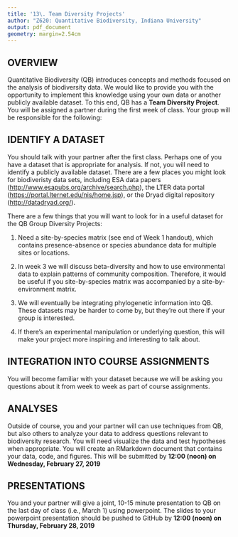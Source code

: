 ```yaml
---
title: '13\. Team Diversity Projects'
author: "Z620: Quantitative Biodiversity, Indiana University"
output: pdf_document
geometry: margin=2.54cm
---
```


## OVERVIEW
Quantitative Biodiversity (QB) introduces concepts and methods focused on the analysis of biodiversity data. 
We would like to provide you with the opportunity to implement this knowledge using your own data or another publicly available dataset.
To this end, QB has a **Team Diversity Project**. 
You will be assigned a partner during the first week of class. 
Your group will be responsible for the following:

## IDENTIFY A DATASET
You should talk with your partner after the first class. 
Perhaps one of you have a dataset that is appropriate for analysis. 
If not, you will need to identify a publicly available dataset.
There are a few places you might look for biodiveristy data sets, including ESA data papers (<http://www.esapubs.org/archive/search.php>), the LTER data portal (<https://portal.lternet.edu/nis/home.jsp>), or the Dryad digital repository (<http://datadryad.org/>). 

There are a few things that you will want to look for in a useful dataset for the QB Group Diversity Projects:

1) Need a site-by-species matrix (see end of Week 1 handout), which contains presence-absence or species abundance data for multiple sites or locations.

2) In week 3 we will discuss beta-diversity and how to use environmental data to explain patterns of community composition. Therefore, it would be useful if you site-by-species matrix was accompanied by a site-by-environment matrix.

3) We will eventually be integrating phylogenetic information into QB. These datasets may be harder to come by, but they're out there if your group is interested. 

4) If there's an experimental manipulation or underlying question, this will make your project more inspiring and interesting to talk about. 

## INTEGRATION INTO COURSE ASSIGNMENTS
You will become familiar with your dataset because we will be asking you questions about it from week to week as part of course assignments. 

## ANALYSES
Outside of course, you and your partner will can use techniques from QB, but also others to analyze your data to address questions relevant to biodiversity research. 
You will need visualize the data and test hypotheses when appropriate. You will create an RMarkdown document that contains your data, code, and figures. This will be submitted by **12:00 (noon) on Wednesday, February 27, 2019**

## PRESENTATIONS
You and your partner will give a joint, 10-15 minute presentation to QB on the last day of class (i.e., March 1) using powerpoint. 
The slides to your powerpoint presentation should be pushed to GitHub by **12:00 (noon) on Thursday, February 28, 2019**

